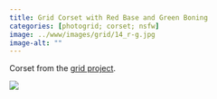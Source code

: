 ```yaml
---
title: Grid Corset with Red Base and Green Boning
categories: [photogrid; corset; nsfw]
image: ../www/images/grid/14_r-g.jpg
image-alt: ""
---
```


Corset from the [grid project](/posts/2025-01-27_grid-project.html).

![](../www/images/grid/14_r-g.jpg)

